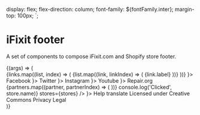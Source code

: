 
<Meta title="Footer" />

   display: flex;
   flex-direction: column;
   font-family: ${fontFamily.inter};
   margin-top: 100px;
`;

# iFixit footer

A set of components to compose iFixit.com and Shopify store footer.

<Canvas>
   <Story name="Default footer">
      {(args) => (
         <DemoPage>
            <Footer>
               <Grid
                  templateColumns={{ base: '1fr', sm: 'repeat(3, 1fr)', lg: 'repeat(4, 1fr)' }}
                  gap={space[4]}
                  paddingX={{
                     base: space[5],
                     sm: space[7],
                  }}
                  paddingY={space[7]}
               >
                  {links.map((list, index) => (
                     <FooterList key={index}>
                        {list.map((link, linkIndex) => (
                           <FooterListItem key={linkIndex}>
                              <Link href={link.url} fontWeight={fontWeight.bold}>
                                 {link.label}
                              </Link>
                           </FooterListItem>
                        ))}
                     </FooterList>
                  ))}
                  <FooterList>
                     <FooterListItem>
                        <Link href="#" prefix={<FacebookLogo />}>
                           Facebook
                        </Link>
                     </FooterListItem>
                     <FooterListItem>
                        <Link href="#" prefix={<TwitterLogo />}>
                           Twitter
                        </Link>
                     </FooterListItem>
                     <FooterListItem>
                        <Link href="#" prefix={<InstagramLogo />}>
                           Instagram
                        </Link>
                     </FooterListItem>
                     <FooterListItem>
                        <Link href="#" prefix={<YoutubeLogo />}>
                           Youtube
                        </Link>
                     </FooterListItem>
                     <FooterListItem>
                        <Link href="#" prefix={<RepairOrgLogo />}>
                           Repair.org
                        </Link>
                     </FooterListItem>
                  </FooterList>
                  <GridItem
                     columnEnd={{ sm: 'span 3', lg: 'auto' }}
                     marginTop={{ base: space[6], lg: 'unset' }}
                     justify="center"
                  >
                     <Grid templateColumns="repeat(3, 1fr)" gap={space[4]}>
                        {partners.map((partner, partnerIndex) => (
                           <Link href="#" key={partnerIndex}>
                              <FooterPartner alt={partner.name} source={partner.logo} />
                           </Link>
                        ))}
                     </Grid>
                  </GridItem>
               </Grid>
               <Divider />
               <Grid
                  templateColumns={{ base: '1fr', lg: 'repeat(2, 1fr)' }}
                  gap={space[4]}
                  paddingX={{ base: space[5], sm: space[7] }}
                  paddingY={space[5]}
               >
                  <GridItem>
                     <Stack
                        direction={{ base: 'column', sm: 'row' }}
                        spacing={{ base: space[2], sm: space[8] }}
                     >
                        <StoreMenu
                           initialCountryCode="US"
                           label="Region"
                           onChange={(store) => console.log('Clicked', store.name)}
                           stores={stores}
                        />
                        <Link href="#" suffix={<Globe />}>
                           Help translate
                        </Link>
                     </Stack>
                  </GridItem>
                  <GridItem justify={{ base: 'start', lg: 'end' }} align="center">
                     <Stack
                        align="stretch"
                        direction={{ base: 'column', sm: 'row' }}
                        spacing={{ base: space[2], sm: space[4] }}
                     >
                        <Link href="#">Licensed under Creative Commons</Link>
                        <Divider
                           orientation={DividerOrientation.Vertical}
                           display={{ base: 'none', sm: 'block' }}
                        />
                        <Link href="#">Privacy</Link>
                        <Divider
                           orientation={DividerOrientation.Vertical}
                           display={{ base: 'none', sm: 'block' }}
                        />
                        <Link href="#">Legal</Link>
                     </Stack>
                  </GridItem>
               </Grid>
            </Footer>
         </DemoPage>
      )}
   </Story>
</Canvas>
